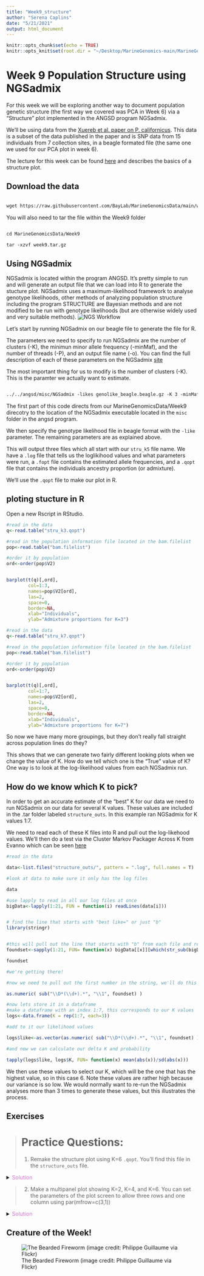 ```yaml
---
title: "Week9_structure"
author: "Serena Caplins"
date: "5/21/2021"
output: html_document
---
```


```r
knitr::opts_chunk$set(echo = TRUE)
knitr::opts_knit$set(root.dir = "~/Desktop/MarineGenomics-main/MarineGenomics/data/Week9/MarineGenomicsData/Week9")
```

# Week 9 Population Structure using NGSadmix

For this week we will be exploring another way to document population genetic structure (the first way we covered was PCA in Week 6) via a "Structure" plot implemented in the ANGSD program NGSadmix.

We'll be using data from the [Xuereb et al. paper on P. californicus](https://onlinelibrary.wiley.com/doi/abs/10.1111/mec.14589). This data is a subset of the data published in the paper and is SNP data from 15 individuals from 7 collection sites, in a beagle formated file (the same one we used for our PCA plot in week 6). 

The lecture for this week can be found [here](https://github.com/BayLab/MarineGenomics/blob/4f22a87ad800f98a6e138a166b8e94d016310914/ppt/Week9.pdf) and describes the basics of a structure plot.

## Download the data

```html

wget https://raw.githubusercontent.com/BayLab/MarineGenomicsData/main/week9.tar.gz


```


You will also need to tar the file within the Week9 folder

```html

cd MarineGenomicsData/Week9

tar -xzvf week9.tar.gz
```


## Using NGSadmix

NGSadmix is located within the program ANGSD. It's pretty simple to run and will generate an output file that we can load into R to generate the stucture plot. NGSadmix uses a maximum-likelihood framework to analyse genotype likelihoods, other methods of analyzing population structure including the program STRUCTURE are Bayesian methods and are not modified to be run with genotype likelihoods (but are otherwise widely used and very suitable methods).
![NGS Workflow](./figs/NGS_workflow.png)

Let's start by running NGSadmix on our beagle file to generate the file for R.

The parameters we need to specify to run NGSadmix are the number of clusters (-K), the minimun minor allele frequency (-minMaf), and the number of threads (-P), and an output file name (-o). You can find the full description of each of these parameters on the NGSadmix [site](http://www.popgen.dk/software/index.php/NgsAdmix)

The most important thing for us to modify is the number of clusters (-K). This is the paramter we actually want to estimate. 

```html

../../angsd/misc/NGSadmix -likes genolike_beagle.beagle.gz -K 3 -minMaf 0.05 -seed 1 -o stru_k3 -P 10


```

The first part of this code directs from our MarineGenomicsData/Week9 direcotry to the location of the NGSadmix executable located in the `misc` folder in the angsd program.

We then specify the genotype likelihood file in beagle format with the `-like` parameter. The remaining parameters are as explained above.

This will output three files which all start with our `stru_k5` file name. We have a `.log` file that tells us the loglikihood values and what parameters were run, a `.fopt` file contains the estimated allele frequencies, and a `.qopt` file that contains the individuals ancestry proportion (or admixture).

We'll use the `.qopt` file to make our plot in R.

## ploting stucture in R

Open a new Rscript in RStudio.

```r

#read in the data 
q<-read.table("stru_k3.qopt")

#read in the population information file located in the bam.filelist
pop<-read.table("bam.filelist")

#order it by population
ord<-order(pop$V2)


barplot(t(q)[,ord],
        col=1:3,
        names=pop$V2[ord],
        las=2,
        space=0,
        border=NA,
        xlab="Individuals",
        ylab="Admixture proportions for K=3")

```

```r

#read in the data 
q<-read.table("stru_k7.qopt")

#read in the population information file located in the bam.filelist
pop<-read.table("bam.filelist")

#order it by population
ord<-order(pop$V2)


barplot(t(q)[,ord],
        col=1:7,
        names=pop$V2[ord],
        las=2,
        space=0,
        border=NA,
        xlab="Individuals",
        ylab="Admixture proportions for K=7")

```
So now we have many more groupings, but they don't really fall straight across population lines do they?

This shows that we can generate two fairly different looking plots when we change the value of K. How do we tell which one is the "True" value of K? One way is to look at the log-likelihood values from each NGSadmix run. 

## How do we know which K to pick?
In order to get an accurate estimate of the "best" K for our data we need to run NGSadmix on our data for several K values. These values are included in the .tar folder labeled `structure_outs`. In this example ran NGSadmix for K values 1:7.  

We need to read each of these K files into R and pull out the log-likehood values. We'll then do a test via the Cluster Markov Packager Across K from Evanno which can be seen [here](http://clumpak.tau.ac.il/index.html)

```r

#read in the data

data<-list.files("structure_outs/", pattern = ".log", full.names = T)

#look at data to make sure it only has the log files

data

#use lapply to read in all our log files at once
bigData<-lapply(1:21, FUN = function(i) readLines(data[i]))


# find the line that starts with "best like=" or just "b"
library(stringr)


#this will pull out the line that starts with "b" from each file and return it as a list
foundset<-sapply(1:21, FUN= function(x) bigData[[x]][which(str_sub(bigData[[x]], 1, 1) == 'b')])

foundset

#we're getting there!

#now we need to pull out the first number in the string, we'll do this with the function sub

as.numeric( sub("\\D*(\\d+).*", "\\1", foundset) )

#now lets store it in a dataframe
#make a dataframe with an index 1:7, this corresponds to our K values
logs<-data.frame(K = rep(1:7, each=3))

#add to it our likelihood values

logs$like<-as.vector(as.numeric( sub("\\D*(\\d+).*", "\\1", foundset) ))

#and now we can calculate our delta K and probability

tapply(logs$like, logs$K, FUN= function(x) mean(abs(x))/sd(abs(x)))

```
We then use these values to select our K, which will be the one that has the highest value, so in this case 6. Note these values are rather high because our variance is so low. We would normally want to re-run the NGSadmix analyses more than 3 times to generate these values, but this illustrates the process.

## Exercises

> # Practice Questions:
>1. Remake the structure plot using K=6 `.qopt`. You'll find this file in the `structure_outs` file.

<details><summary><span style="color: Orchid;">Solution</span></summary>
<p>

coming soon!

</p>
</details>

>2. Make a multipanel plot showing K=2, K=4, and K=6. You can set the parameters of the plot screen to allow three rows and one column using par(mfrow=c(3,1)) 

<details><summary><span style="color: Orchid;">Solution</span></summary>
<p>

coming soon!

</p>
</details>

## Creature of the Week!
![The Bearded Fireworm (image credit: Philippe Guillaume via Flickr)](./figs/creatures/bearded_fireworm.jpg)
